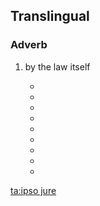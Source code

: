 ==Translingual==

===Adverb===
{{head|mul|adverb|head=[[ipso]] [[jure]]}}

# {{legal}} by the law itself
#* {{quote-book|title=Ausführliche Erläuterung der Pandecten nach Hellfeld: ein Commentar|volume=37‎|page=323|year=1833|url=http://books.google.com/books?id=e8UPAAAAQAAJ&pg=PA323&dq=ipso-jure&lr=&as_drrb_is=q&as_minm_is=0&as_miny_is=&as_maxm_is=0&as_maxy_is=&as_brr=0&ei=ffz3StWRH4qwNOX9geUO#v=onepage&q=ipso-jure&f=false|passage=Schon nach altem Recht sey nicht eigentliche und '''ipso jure''' wirkende Nullität durch Präterition eines Haussohnes begründet, sondern nur die Vefugniß, das Testament anzufechten.}}
#* {{quote-book|title=Archivio giuridico‎|page=387|year=1876|passage=Il principio dela compensazione ipso jure, preso nel senso materiale giuridico, se non è assistito dalla tradizione romana, non è poi neppure fondato nella ragione giuridica.|url=http://books.google.com/books?id=G8MoAAAAYAAJ&pg=PA387&dq=ipso-jure&lr=&as_drrb_is=q&as_minm_is=0&as_miny_is=&as_maxm_is=0&as_maxy_is=&as_brr=0&ei=t__3SvzXAYeENKXesOUI#v=onepage&q=ipso-jure&f=false}}
#* {{quote-book|title=Zalog po rimskomu pravu‎|page=123|author=Teodor Dydyński|year=1872|passage=что ifpa.BO это являлось неразлучнымъ спутниколгь вгякаго залога и '''ipso jure''' возникало въ минуту заключен!я самаго договора|url=http://books.google.com/books?pg=PA150&dq=ipso-jure&lr=lang_ru&as_drrb_is=q&as_minm_is=0&as_miny_is=&as_maxm_is=0&as_maxy_is=&ei=_Af4Sp-2AYfcM_udzJkF&id=SxEbAAAAYAAJ&as_brr=0&output=text}}
#* {{quote-book|title=Droit romain:- Étude sur la condition juridique du prodigue|page=14|author=Georges Marmod|year=1884|passage=Le prodigue était-il interdit '''ipso jure''' par la loi des XII Tables.|url=http://books.google.com/books?id=EkgWAAAAYAAJ&pg=PA14&dq=ipso-jure&lr=lang_fr&as_drrb_is=q&as_minm_is=0&as_miny_is=&as_maxm_is=0&as_maxy_is=&as_brr=0&ei=_gX4SobWMYWSNf6zoKcF#v=onepage&q=ipso-jure&f=false}}
#* {{quote-book|title=Nemzetközi és idöközi magánjog‎|page=259|author=Ernő Wittmann|year=1902|passage=Weber szerint ugyanis különbséget kell tenni a szerződésnek '''ipso jure''' és ex officio judicis hatásai közt.|url=http://books.google.com/books?id=dqQNAAAAYAAJ&pg=PA259&dq=ipso-jure&lr=lang_hu&as_drrb_is=q&as_minm_is=0&as_miny_is=&as_maxm_is=0&as_maxy_is=&as_brr=0&ei=Zgb4StONHJPgNYComZYF#v=onepage&q=ipso-jure&f=false}}
#* {{quote-book|title=Bihang till Riksdagens protokoll vid lagtima Riksdagen i Stockholm‎|page=237|author=Sweden Riksdagen|year=1915|passage=Därtill komma de här icke medräknade fall, då förlusten inträtt ipso jure.|url=http://books.google.com/books?id=uKVDAAAAIAAJ&q=ipso-jure&dq=ipso-jure&lr=lang_sv&as_drrb_is=q&as_minm_is=0&as_miny_is=&as_maxm_is=0&as_maxy_is=&as_brr=0&ei=Ugf4StnMGY6OMvqc9M4C}}
#* {{quote-book|title=United Nations Conference on Succession of States|volume=2‎|page=56|year=1978|passage=Mr. GÖRÖG (Hungary) said that in drafting article 33, the International Law Commission had adopted the principle of ipso jure continuity of all treaties|url=http://books.google.com/books?id=CsU9AAAAMAAJ&q=ipso-jure&dq=ipso-jure&lr=&as_drrb_is=q&as_minm_is=0&as_miny_is=&as_maxm_is=0&as_maxy_is=&as_brr=0&ei=JP73SvK_N52wNNnd2ZMF}}
#* {{quote-book|title=acciones, actos y contratos sobre cuota‎|page=77|author=Enrique Silva Segura|year=1997|passage=Excepciones a la división ipso jure de los créditos.|url=http://books.google.com/books?id=U9z553DVZv4C&pg=PA77&dq=ipso-jure&lr=lang_es&as_drrb_is=q&as_minm_is=0&as_miny_is=&as_maxm_is=0&as_maxy_is=&as_brr=0&ei=XwT4Sqj-PIzKNemgtLEF#v=onepage&q=ipso-jure&f=false}}
#* {{quote-book|title=De CAO en het regelingsbereik van de sociale partners‎|page=141|author=A Stege|year=2004|passage=Gelijk nu aan niet-inachtneming van de wettelijke bepalingen ipso jure nietigheid is verbonden|url=http://books.google.com/books?id=WnO4YNIFRk8C&pg=PA141&dq=ipso-jure&lr=lang_nl&as_drrb_is=q&as_minm_is=0&as_miny_is=&as_maxm_is=0&as_maxy_is=&as_brr=0&ei=EgP4Sum8Do-cMp_rrOED#v=onepage&q=ipso-jure&f=false}} 
[[ta:ipso jure]]